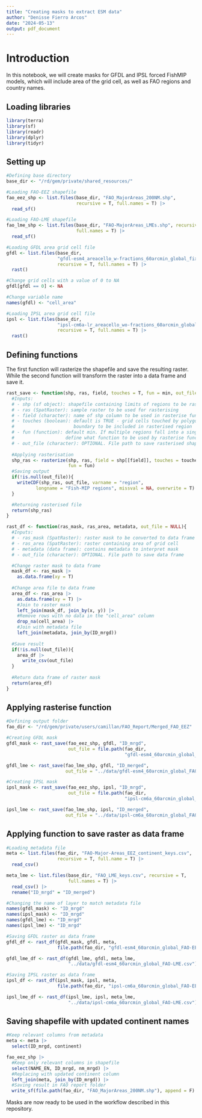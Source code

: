 ```yaml
---
title: "Creating masks to extract ESM data"
author: "Denisse Fierro Arcos"
date: "2024-05-13"
output: pdf_document
---
```


# Introduction
In this notebook, we will create masks for GFDL and IPSL forced FishMIP models, which will include area of the grid cell, as well as FAO regions and country names.  
  
## Loading libraries
  
```r
library(terra)
library(sf)
library(readr)
library(dplyr)
library(tidyr)
```
  
## Setting up
  
```r
#Defining base directory
base_dir <- "/rd/gem/private/shared_resources/"

#Loading FAO-EEZ shapefile
fao_eez_shp <- list.files(base_dir, "FAO_MajorAreas_200NM.shp", 
                          recursive = T, full.names = T) |> 
  read_sf()

#Loading FAO-LME shapefile
fao_lme_shp <- list.files(base_dir, "FAO-MajorAreas_LMEs.shp", recursive = T,
                          full.names = T) |> 
  read_sf() 

#Loading GFDL area grid cell file
gfdl <- list.files(base_dir, 
                   "gfdl-esm4_areacello_w-fractions_60arcmin_global_fixed.nc",
                   recursive = T, full.names = T) |> 
  rast()

#Change grid cells with a value of 0 to NA
gfdl[gfdl == 0] <- NA

#Change variable name
names(gfdl) <- "cell_area"

#Loading IPSL area grid cell file
ipsl <- list.files(base_dir, 
                   "ipsl-cm6a-lr_areacello_wo-fractions_60arcmin_global_fixed.nc",
                   recursive = T, full.names = T) |> 
  rast()
```
  
## Defining functions
The first function will rasterize the shapefile and save the resulting raster. While the second function will transform the raster into a data frame and save it.  
  
```r
rast_save <- function(shp, ras, field, touches = T, fun = min, out_file = NULL){
  #Inputs:
  # - shp (sf object): shapefile containing limits of regions to be rasterised
  # - ras (SpatRaster): sample raster to be used for rasterising
  # - field (character): name of shp column to be used in rasterise function
  # - touches (boolean): default is TRUE - grid cells touched by polygon 
  #                      boundary to be included in rasterised region
  # - fun (function): default min. If multiple regions fall into a single cell,
  #                   define what function to be used by rasterise function
  # - out_file (character): OPTIONAL. File path to save rasterised shapefile
  
  #Applying rasterisation
  shp_ras <- rasterize(shp, ras, field = shp[[field]], touches = touches,
                       fun = fun)
  #Saving output
  if(!is.null(out_file)){
    writeCDF(shp_ras, out_file, varname = "region", 
           longname = "Fish-MIP regions", missval = NA, overwrite = T)
  }

  #Returning rasterised file
  return(shp_ras)
}

rast_df <- function(ras_mask, ras_area, metadata, out_file = NULL){
  #Inputs:
  # - ras_mask (SpatRaster): raster mask to be converted to data frame
  # - ras_area (SpatRaster): raster containing area of grid cell
  # - metadata (data frame): contains metadata to interpret mask
  # - out_file (character): OPTIONAL. File path to save data frame

  #Change raster mask to data frame
  mask_df <- ras_mask |>
    as.data.frame(xy = T) 
  
  #Change area file to data frame
  area_df <- ras_area |> 
    as.data.frame(xy = T) |> 
    #Join to raster mask
    left_join(mask_df, join_by(x, y)) |> 
    #Remove rows with no data in the "cell_area" column
    drop_na(cell_area) |> 
    #Join with metadata file
    left_join(metadata, join_by(ID_mrgd))
  
  #Save result
  if(!is.null(out_file)){
    area_df |> 
      write_csv(out_file)
  }
  
  #Return data frame of raster mask
  return(area_df)
}
```
  
## Applying rasterise function
  
```r
#Defining output folder
fao_dir <- "/rd/gem/private/users/camillan/FAO_Report/Merged_FAO_EEZ"

#Creating GFDL mask
gfdl_mask <- rast_save(fao_eez_shp, gfdl, "ID_mrgd",
                       out_file = file.path(fao_dir, 
                                            "gfdl-esm4_60arcmin_global_FAO-EEZ.nc"))

gfdl_lme <- rast_save(fao_lme_shp, gfdl, "ID_merged", 
                      out_file = "../data/gfdl-esm4_60arcmin_global_FAO-LME.nc")

#Creating IPSL mask
ipsl_mask <- rast_save(fao_eez_shp, ipsl, "ID_mrgd",
                       out_file = file.path(fao_dir, 
                                            "ipsl-cm6a_60arcmin_global_FAO-EEZ.nc"))

ipsl_lme <- rast_save(fao_lme_shp, ipsl, "ID_merged", 
                      out_file = "../data/ipsl-cm6a_60arcmin_global_FAO-LME.nc")
```
  
## Applying function to save raster as data frame
  
```r
#Loading metadata file
meta <- list.files(fao_dir, "FAO-Major-Areas_EEZ_continent_keys.csv",
                   recursive = T, full.name = T) |> 
  read_csv()

meta_lme <- list.files(base_dir, "FAO_LME_keys.csv", recursive = T, 
                       full.names = T) |> 
  read_csv() |> 
  rename("ID_mrgd" = "ID_merged")

#Changing the name of layer to match metadata file
names(gfdl_mask) <- "ID_mrgd"
names(ipsl_mask) <- "ID_mrgd"
names(gfdl_lme) <- "ID_mrgd"
names(ipsl_lme) <- "ID_mrgd"

#Saving GFDL raster as data frame
gfdl_df <- rast_df(gfdl_mask, gfdl, meta, 
                   file.path(fao_dir, "gfdl-esm4_60arcmin_global_FAO-EEZ.csv"))

gfdl_lme_df <- rast_df(gfdl_lme, gfdl, meta_lme, 
                       "../data/gfdl-esm4_60arcmin_global_FAO-LME.csv")

#Saving IPSL raster as data frame
ipsl_df <- rast_df(ipsl_mask, ipsl, meta, 
                   file.path(fao_dir, "ipsl-cm6a_60arcmin_global_FAO-EEZ.csv"))

ipsl_lme_df <- rast_df(ipsl_lme, ipsl, meta_lme, 
                       "../data/ipsl-cm6a_60arcmin_global_FAO-LME.csv")
```
  
## Saving shapefile with updated continent names
  
```r
#Keep relevant columns from metadata
meta <- meta |> 
  select(ID_mrgd, continent)

fao_eez_shp |> 
  #Keep only relevant columns in shapefile
  select(NAME_EN, ID_mrgd, nm_mrgd) |> 
  #Replacing with updated continent column
  left_join(meta, join_by(ID_mrgd)) |> 
  #Saving result in FAO report folder
  write_sf(file.path(fao_dir, "FAO_MajorAreas_200NM.shp"), append = F)
```
  
Masks are now ready to be used in the workflow described in this repository.  
  